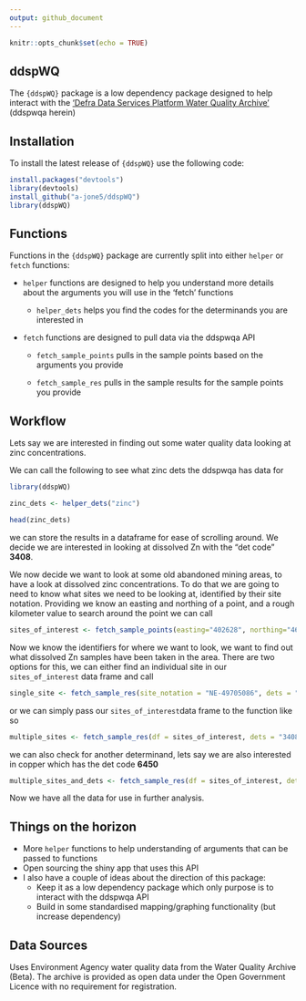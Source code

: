 ```yaml
---
output: github_document
---
```


```r
knitr::opts_chunk$set(echo = TRUE)
```

## ddspWQ

The `{ddspWQ}` package is a low dependency package designed to help interact with the ['Defra Data Services Platform Water Quality Archive'](https://environment.data.gov.uk/water-quality/view/doc/reference) (ddspwqa herein)

## Installation

To install the latest release of `{ddspWQ}` use the following code:

```r
install.packages("devtools")
library(devtools)
install_github("a-jone5/ddspWQ")
library(ddspWQ)
```

## Functions

Functions in the `{ddspWQ}` package are currently split into either `helper` or `fetch` functions:

-   `helper` functions are designed to help you understand more details about the arguments you will use in the 'fetch' functions

    -   `helper_dets` helps you find the codes for the determinands you are interested in

-   `fetch` functions are designed to pull data via the ddspwqa API

    -   `fetch_sample_points` pulls in the sample points based on the arguments you provide

    -   `fetch_sample_res` pulls in the sample results for the sample points you provide

## Workflow

Lets say we are interested in finding out some water quality data looking at zinc concentrations.

We can call the following to see what zinc dets the ddspwqa has data for

```r
library(ddspWQ)

zinc_dets <- helper_dets("zinc")

head(zinc_dets)

```

we can store the results in a dataframe for ease of scrolling around. We decide we are interested in looking at 
dissolved Zn with the "det code" **3408**.

We now decide we want to look at some old abandoned mining areas, to have a look at dissolved
zinc concentrations. To do that we are going to need to know what sites 
we need to be looking at, identified by their site notation. Providing we know an 
easting and northing of a point, and a rough kilometer value to search around the point we can call

```r

sites_of_interest <- fetch_sample_points(easting="402628", northing="463188", distance = 2)

```

Now we know the identifiers for where we want to look, we want to find out what dissolved Zn
samples have been taken in the area. There are two options for this, we can either find an 
individual site in our `sites_of_interest` data frame and call

```r

single_site <- fetch_sample_res(site_notation = "NE-49705086", dets = "3408")

```

or we can simply pass our `sites_of_interest`data frame to the function like so  

```r

multiple_sites <- fetch_sample_res(df = sites_of_interest, dets = "3408")

```

we can also check for another determinand, lets say we are also interested in copper
which has the det code **6450**

```r

multiple_sites_and_dets <- fetch_sample_res(df = sites_of_interest, dets = c("3408","6450"))

```

Now we have all the data for use in further analysis.

## Things on the horizon 

-   More `helper` functions to help understanding of arguments that can be passed to functions 
-   Open sourcing the shiny app that uses this API
-   I also have a couple of ideas about the direction of this package:
    -   Keep it as a low dependency package which only purpose is to interact with the 
        ddspwqa API
    -   Build in some standardised mapping/graphing functionality (but increase dependency)
    
## Data Sources

Uses Environment Agency water quality data from the Water Quality Archive (Beta). The archive is provided as open data under the Open Government Licence with no requirement for registration.
